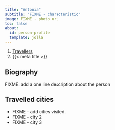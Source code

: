 ```yaml
---
title: "Antonia"
subtitle: "FIXME - characteristic"
image: FIXME - photo url
toc: false
about:
  id: person-profile
  template: jolla
---
```


```{=html}
<nav aria-label="breadcrumb">
  <ol class="breadcrumb">
    <li class="breadcrumb-item"><a href="../travellers.html">Travellers</a></li>
    <li class="breadcrumb-item active" aria-current="page">{{< meta title >}}</li>
  </ol>
</nav>
```

:::{#person-profile}
:::

## Biography

FIXME: add a one line description about the person

## Travelled cities

- FIXME - add cities visited.
- FIXME - city 2
- FIXME - city 3
